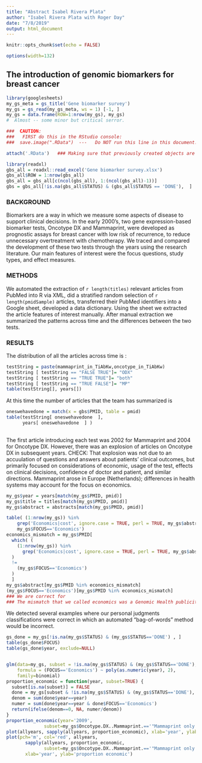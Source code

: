 ```yaml
---
title: "Abstract Isabel Rivera Plata"
author: "Isabel Rivera Plata with Roger Day"
date: "7/8/2019"
output: html_document
---
```


```r
knitr::opts_chunk$set(echo = FALSE)

options(width=132)
```


## The introduction of genomic biomarkers for breast cancer

```r
library(googlesheets)
my_gs_meta = gs_title('Gene biomarker survey')
my_gs = gs_read(my_gs_meta, ws = 1) [-1, ]
my_gs = data.frame(ROW=1:nrow(my_gs), my_gs)
#  Almost -- some minor but critical serror.
```

```r
###  CAUTION:
###   FIRST do this in the RStudio console:
###  save.image(".RData")  ---   Do NOT run this line in this document!

attach('.RData')   ### Making sure that previously created objects are available.

library(readxl)
gbs_all = readxl::read_excel('Gene biomarker survey.xlsx')
gbs_all$ROW = 1:nrow(gbs_all)
gbs_all = gbs_all[c(ncol(gbs_all), 1:(ncol(gbs_all)-1))]
gbs = gbs_all[!is.na(gbs_all$STATUS) & (gbs_all$STATUS == 'DONE'),  ]
```

### BACKGROUND

Biomarkers are a way in which we measure some aspects of disease to support clinical decisions. In the early 2000's, two gene expression-based biomarker tests, Oncotype DX and Mammaprint, were developed as prognostic assays for breast cancer with low risk of recurrence, to reduce unnecessary overtreatment with chemotherapy. We traced and compared the development of these two tests through the years using the research literature. Our main features of interest were the focus questions, study types, and effect measures. 


### METHODS
We automated the extraction of `r length(titles)` relevant articles from PubMed into R via XML, did a stratified random selection of `r length(pmidSample)` articles, transferred their PubMed identifiers into a Google sheet, developed a data dictionary. Using the sheet we extracted the article features of interest manually. After manual extraction we summarized the patterns across time and the differences between the two tests. 


### RESULTS

The distribution of all the articles across time is :

```r
testString = paste(mammaprint_in_TiAbKw,oncotype_in_TiAbKw)
testString [ testString == "FALSE TRUE"]= "ODX"
testString [ testString == "TRUE TRUE"]= "both"
testString [ testString == "TRUE FALSE"]= "MP"
table(testString[], years[])

```

At this time the number of articles that the team has summarized is 

```r
oneswehavedone = match(x = gbs$PMID, table = pmid) 
table(testString[ oneswehavedone  ],
      years[ oneswehavedone  ] )
  
```

The first article introducing each test was 2002 for Mammaprint and 2004 for Oncotype DX. However, there was an explosion of articles on Oncotype DX in subsequent years. CHECK:  That explosion was not due to an accuulation of questions and answers about patients' clinical outcomes, but primarily focused on considerations of economic, usage of the test, effects on clinical decisions, confidence of doctor and patient, and similar directions. Mammaprint arose in Europe (Netherlands); differences in health systems may account for the focus on economics.
```r
my_gs$year = years[match(my_gs$PMID, pmid)]
my_gs$title = titles[match(my_gs$PMID, pmid)]
my_gs$abstract = abstracts[match(my_gs$PMID, pmid)]

table( (1:nrow(my_gs)) %in% 
    grep('Economics|cost', ignore.case = TRUE, perl = TRUE, my_gs$abstract),
    my_gs$FOCUS=='Economics')
economics_mismatch = my_gs$PMID[
  which( (
    (1:nrow(my_gs)) %in% 
      grep('Economics|cost', ignore.case = TRUE, perl = TRUE, my_gs$abstract)
  )
  !=
    (my_gs$FOCUS=='Economics')
  ) 
  ]
my_gs$abstract[my_gs$PMID %in% economics_mismatch]
(my_gs$FOCUS=='Economics')[my_gs$PMID %in% economics_mismatch]
### We are correct for 
### The mismatch that we called economics was a Genomic Health publicity blurb.

```
We detected several examples where our personal judgments classifications were correct in which an automated "bag-of-words" method would be incorrect.
```r
gs_done = my_gs[!is.na(my_gs$STATUS) & (my_gs$STATUS=='DONE') , ]
table(gs_done$FOCUS)
table(gs_done$year, exclude=NULL)


glm(data=my_gs, subset = !is.na(my_gs$STATUS) & (my_gs$STATUS=='DONE'),
    formula = (FOCUS=='Economics') ~ poly(as.numeric(year), 2),
    family=binomial)
proportion_economic = function(year, subset=TRUE) {
  subset[is.na(subset)] = FALSE
  done = my_gs[subset & !is.na(my_gs$STATUS) & (my_gs$STATUS=='DONE'), ]
  denom = sum(done$year==year)
  numer = sum(done$year==year & done$FOCUS=='Economics')
  return(ifelse(denom==0, NA, numer/denom))
}
proportion_economic(year='2009',
              subset=my_gs$Oncotype.DX..Mammaprint.=='"Mammaprint only (70 genes)"')
plot(allyears, sapply(allyears, proportion_economic), xlab='year', ylab='proportion economic')
plot(pch='m', col='red', allyears, 
       sapply(allyears, proportion_economic,
              subset=my_gs$Oncotype.DX..Mammaprint.=='"Mammaprint only (70 genes)"'), 
       xlab='year', ylab='proportion economic')
```

